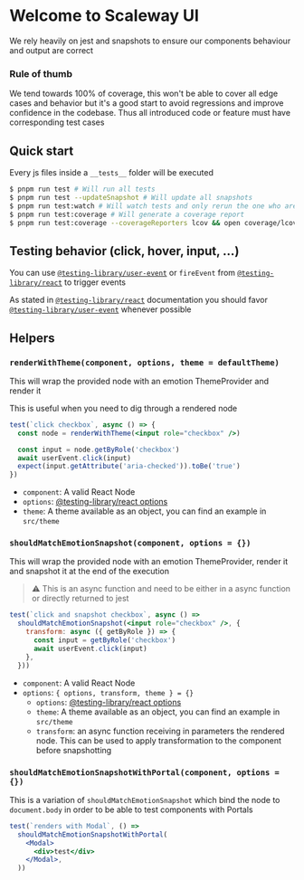 
<Meta title="Testing" />

# Welcome to Scaleway UI

We rely heavily on jest and snapshots to ensure our components behaviour and output are correct

### Rule of thumb

We tend towards 100% of coverage, this won't be able to cover all edge cases and behavior but it's a good start to avoid regressions and improve confidence in the codebase. Thus all introduced code or feature must have corresponding test cases

## Quick start

Every js files inside a `__tests__` folder will be executed

```sh
$ pnpm run test # Will run all tests
$ pnpm run test --updateSnapshot # Will update all snapshots
$ pnpm run test:watch # Will watch tests and only rerun the one who are modified
$ pnpm run test:coverage # Will generate a coverage report
$ pnpm run test:coverage --coverageReporters lcov && open coverage/lcov-report/index.html # Will generate an open an html code coverage report
```

## Testing behavior (click, hover, input, ...)

You can use [`@testing-library/user-event`](https://testing-library.com/docs/ecosystem-user-event/) or `fireEvent` from [`@testing-library/react`](https://testing-library.com/docs/dom-testing-library/api-events/) to trigger events

As stated in [`@testing-library/react`](https://testing-library.com/docs/dom-testing-library/api-events/) documentation you should favor [`@testing-library/user-event`](https://testing-library.com/docs/ecosystem-user-event/) whenever possible

## Helpers

### `renderWithTheme(component, options, theme = defaultTheme)`

This will wrap the provided node with an emotion ThemeProvider and render it

This is useful when you need to dig through a rendered node

```jsx
test(`click checkbox`, async () => {
  const node = renderWithTheme(<input role="checkbox" />)

  const input = node.getByRole('checkbox')
  await userEvent.click(input)
  expect(input.getAttribute('aria-checked')).toBe('true')
})
```

- `component`: A valid React Node
- `options`: [@testing-library/react options](https://testing-library.com/docs/react-testing-library/api/#render-options)
- `theme`: A theme available as an object, you can find an example in `src/theme`

### `shouldMatchEmotionSnapshot(component, options = {})`

This will wrap the provided node with an emotion ThemeProvider, render it and snapshot it at the end of the execution

> :warning: This is an async function and need to be either in a async function or directly returned to jest

```jsx
test(`click and snapshot checkbox`, async () =>
  shouldMatchEmotionSnapshot(<input role="checkbox" />, {
    transform: async ({ getByRole }) => {
      const input = getByRole('checkbox')
      await userEvent.click(input)
    },
  }))
```

- `component`: A valid React Node
- `options`: `{ options, transform, theme } = {}`
  - `options`: [@testing-library/react options](https://testing-library.com/docs/react-testing-library/api/#render-options)
  - `theme`: A theme available as an object, you can find an example in `src/theme`
  - `transform`: an async function receiving in parameters the rendered node. This can be used to apply transformation to the component before snapshotting

### `shouldMatchEmotionSnapshotWithPortal(component, options = {})`

This is a variation of `shouldMatchEmotionSnapshot` which bind the node to `document.body` in order to be able to test components with Portals

```jsx
test(`renders with Modal`, () =>
  shouldMatchEmotionSnapshotWithPortal(
    <Modal>
      <div>test</div>
    </Modal>,
  ))
```
